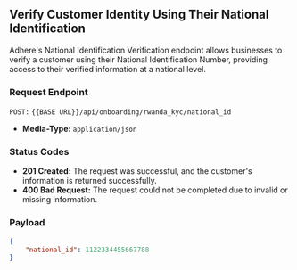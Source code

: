 ## Verify Customer Identity Using Their National Identification

Adhere's National Identification Verification endpoint allows businesses to verify a customer using their National Identification Number, providing access to their verified information at a national level.

### Request Endpoint

`POST:` `{{BASE URL}}/api/onboarding/rwanda_kyc/national_id`

- **Media-Type:** `application/json`

### Status Codes
- **201 Created:** The request was successful, and the customer's information is returned successfully.
- **400 Bad Request:** The request could not be completed due to invalid or missing information.



### Payload

```json
{
    "national_id": 1122334455667788
}
```
